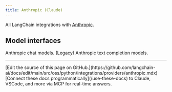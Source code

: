 ```yaml
---
title: Anthropic (Claude)
---
```


All LangChain integrations with [Anthropic](https://www.anthropic.com/).

## Model interfaces

<Columns cols={2}>
    <Card title="ChatAnthropic" href="/oss/python/integrations/chat/anthropic" cta="Get started" icon="message" arrow>
        Anthropic chat models.
    </Card>
    <Card title="AnthropicLLM" href="/oss/python/integrations/llms/anthropic" cta="Get started" icon="i-cursor" arrow>
        (Legacy) Anthropic text completion models.
    </Card>
</Columns>

---

<Callout icon="pen-to-square" iconType="regular">
    [Edit the source of this page on GitHub.](https://github.com/langchain-ai/docs/edit/main/src/oss/python/integrations/providers/anthropic.mdx)
</Callout>
<Tip icon="terminal" iconType="regular">
    [Connect these docs programmatically](/use-these-docs) to Claude, VSCode, and more via MCP for    real-time answers.
</Tip>
